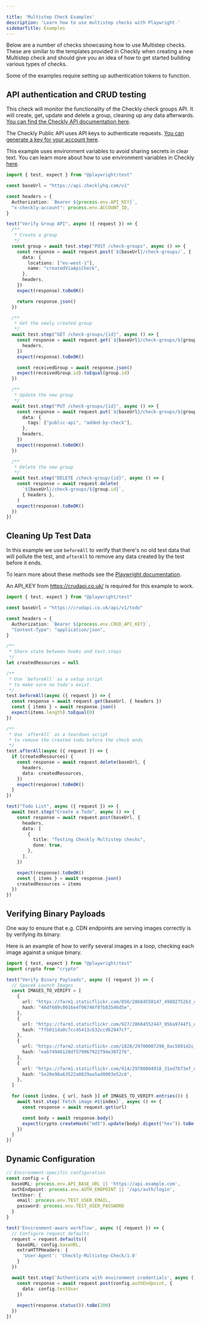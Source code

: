 ```yaml
---

title: 'Multistep Check Examples'
description: 'Learn how to use multistep checks with Playwright.'
sidebarTitle: Examples
---
```


Below are a number of checks showcasing how to use Multistep checks. These are similar to the templates provided in Checkly when creating a new Multistep check and should give you an idea of how to get started building various types of checks.

Some of the examples require setting up authentication tokens to function.

## API authentication and CRUD testing
This check will monitor the functionality of the Checkly check groups API. It will create, get, update and delete a group, cleaning up any data afterwards. [You can find the Checkly API documentation here](https://checklyhq.com/docs/api-reference).

The Checkly Public API uses API keys to authenticate requests. [You can generate a key for your account here](https://app.checklyhq.com/settings/user/api-keys). 

This example uses environment variables to avoid sharing secrets in clear text. You can learn more about how to use environment variables in Checkly [here](/browser-checks/variables/).

```ts  auth.spec.ts
import { test, expect } from "@playwright/test"

const baseUrl = "https://api.checklyhq.com/v1"

const headers = {
  Authorization: `Bearer ${process.env.API_KEY}`,
  "x-checkly-account": process.env.ACCOUNT_ID,
}

test("Verify Group API", async ({ request }) => {
  /**
   * Create a group
   */
  const group = await test.step("POST /check-groups", async () => {
    const response = await request.post(`${baseUrl}/check-groups/`, {
      data: {
        locations: ["eu-west-1"],
        name: "createdViaApiCheck",
      },
      headers,
    })
    expect(response).toBeOK()

    return response.json()
  })

  /**
   * Get the newly created group
   */
  await test.step("GET /check-groups/{id}", async () => {
    const response = await request.get(`${baseUrl}/check-groups/${group.id}`, {
      headers,
    })
    expect(response).toBeOK()

    const receivedGroup = await response.json()
    expect(receivedGroup.id).toEqual(group.id)
  })

  /**
   * Update the new group
   */
  await test.step("PUT /check-groups/{id}", async () => {
    const response = await request.put(`${baseUrl}/check-groups/${group.id}`, {
      data: {
        tags: ["public-api", "added-by-check"],
      },
      headers,
    })
    expect(response).toBeOK()
  })

  /**
   * Delete the new group
   */
  await test.step("DELETE /check-group/{id}", async () => {
    const response = await request.delete(
      `${baseUrl}/check-groups/${group.id}`,
      { headers },
    )
    expect(response).toBeOK()
  })
})

```

## Cleaning Up Test Data

In this example we use `beforeAll` to verify that there's no old test data that will pollute the test, and `afterAll` to remove any data created by the test before it ends. 

To learn more about these methods see the [Playwright documentation](https://playwright.dev/docs/api/class-test#test-after-all).

An API_KEY from https://crudapi.co.uk/ is required for this example to work.

```ts  setup-teardown.spec.ts
import { test, expect } from "@playwright/test"

const baseUrl = "https://crudapi.co.uk/api/v1/todo"

const headers = {
  Authorization: `Bearer ${process.env.CRUD_API_KEY}`,
  "Content-Type": "application/json",
}

/**
 * Share state between hooks and test.steps
 */
let createdResources = null

/**
 * Use `beforeAll` as a setup script
 * to make sure no todo's exist.
 */
test.beforeAll(async ({ request }) => {
  const response = await request.get(baseUrl, { headers })
  const { items } = await response.json()
  expect(items.length).toEqual(0)
})

/**
 * Use `afterAll` as a teardown script
 * to remove the created todo before the check ends
 */
test.afterAll(async ({ request }) => {
  if (createdResources) {
    const response = await request.delete(baseUrl, {
      headers,
      data: createdResources,
    })
    expect(response).toBeOK()
  }
})

test("Todo List", async ({ request }) => {
  await test.step("Create a Todo", async () => {
    const response = await request.post(baseUrl, {
      headers,
      data: [
        {
          title: "Testing Checkly Multistep checks",
          done: true,
        },
      ],
    })

    expect(response).toBeOK()
    const { items } = await response.json()
    createdResources = items
  })
})

```

## Verifying Binary Payloads
One way to ensure that e.g. CDN endpoints are serving images correctly is by verifying its binary. 

Here is an example of how to verify several images in a loop, checking each image against a unique binary.

```ts  binary.spec.ts
import { test, expect } from "@playwright/test"
import crypto from "crypto"

test("Verify Binary Payloads", async ({ request }) => {
  // SpaceX Launch Images
  const IMAGES_TO_VERIFY = [
    {
      url: "https://farm1.staticflickr.com/856/28684550147_49802752b3_o.jpg",
      hash: "46df689c0016e4f06746f07b83546d5e",
    },
    {
      url: "https://farm1.staticflickr.com/927/28684552447_956a9744f1_o.jpg",
      hash: "ffb011da0c7cc45413c632ccd62947cf",
    },
    {
      url: "https://farm2.staticflickr.com/1828/29700007298_8ac5891d2c_o.jpg",
      hash: "eab74946120df579967922794e387276",
    },
    {
      url: "https://farm1.staticflickr.com/914/29700004918_31ed7b73ef_o.jpg",
      hash: "5e20e98a63522a0829aa5ad0003e52c6",
    },
  ]

  for (const [index, { url, hash }] of IMAGES_TO_VERIFY.entries()) {
    await test.step(`Fetch image #${index}`, async () => {
      const response = await request.get(url)

      const body = await response.body()
      expect(crypto.createHash("md5").update(body).digest("hex")).toBe(hash)
    })
  }
})
```


## Dynamic Configuration
```typescript
// Environment-specific configuration
const config = {
  baseURL: process.env.API_BASE_URL || 'https://api.example.com',
  authEndpoint: process.env.AUTH_ENDPOINT || '/api/auth/login',
  testUser: {
    email: process.env.TEST_USER_EMAIL,
    password: process.env.TEST_USER_PASSWORD
  }
}

test('Environment-aware workflow', async ({ request }) => {
  // Configure request defaults
  request = request.defaults({
    baseURL: config.baseURL,
    extraHTTPHeaders: {
      'User-Agent': 'Checkly-Multistep-Check/1.0'
    }
  })

  await test.step('Authenticate with environment credentials', async () => {
    const response = await request.post(config.authEndpoint, {
      data: config.testUser
    })
    
    expect(response.status()).toBe(200)
  })
})
```